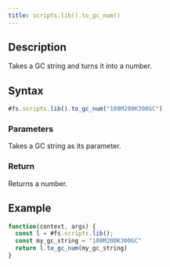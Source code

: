 ```yaml
---
title: scripts.lib().to_gc_num()
---
```


## Description

Takes a GC string and turns it into a number.

## Syntax

```js
#fs.scripts.lib().to_gc_num("100M200K300GC")
```

### Parameters

Takes a GC string as its parameter.

### Return

Returns a number.

## Example

```js
function(context, args) {
  const l = #fs.scripts.lib();
  const my_gc_string = "100M200K300GC"
  return l.to_gc_num(my_gc_string)
}
```
